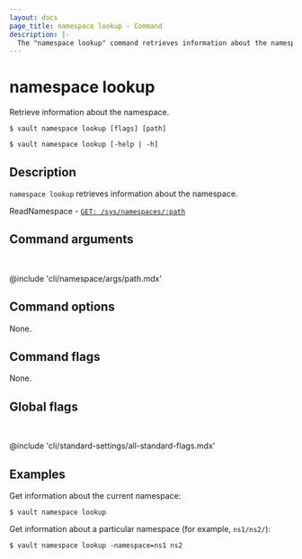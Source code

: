 ```yaml
---
layout: docs
page_title: namespace lookup - Command
description: |-
  The "namespace lookup" command retrieves information about the namespace.
---
```


# namespace lookup

Retrieve information about the namespace.

<CodeBlockConfig hideClipboard>

```shell-session
$ vault namespace lookup [flags] [path]

$ vault namespace lookup [-help | -h]
```

</CodeBlockConfig>

## Description

`namespace lookup` retrieves information about the namespace.

<Tip title="Related API endpoints">

ReadNamespace - [`GET: /sys/namespaces/:path`](/vault/api-docs/system/namespaces#read-namespace-information)

</Tip>

## Command arguments

<br />

@include 'cli/namespace/args/path.mdx'

## Command options

None.

## Command flags

None.

## Global flags

<br />

@include 'cli/standard-settings/all-standard-flags.mdx'

## Examples

Get information about the current namespace:

```shell-session
$ vault namespace lookup
```

Get information about a particular namespace (for example, `ns1/ns2/`):

```shell-session
$ vault namespace lookup -namespace=ns1 ns2
```